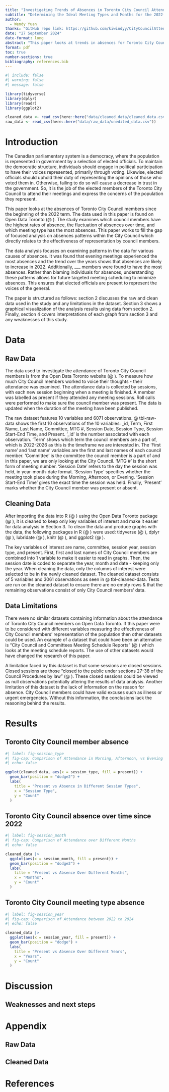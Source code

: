 ```yaml
---
title: "Investigating Trends of Absences in Toronto City Council Attendance between 2022 to 2026"
subtitle: "Determining the Ideal Meeting Types and Months for the 2022-2026 Term"
author: 
  - Wendy Yuan
thanks: "GitHub repo link: https://github.com/kiwindyy/CityCouncilAttendance"
date: "27 September 2024"
date-format: long
abstract: "This paper looks at trends in absences for Toronto City Council members using data from Open Data Toronto (@ ). The data was used to observe which members had the most absences, absences trends over the years, and what meeting types had the most absences. It was found that evening meetings saw the most absences and absences are predicted to see an increase over the years. Through identifying trends of absences, we can help minimize the number of absences by ___ members which is important as when City Council members are elected, they are expected to attend meetings to voice the population’s opinions."
format: pdf
toc: true
number-sections: true
bibliography: references.bib
---
```


```r
#| include: false
#| warning: false
#| message: false

library(tidyverse)
library(dplyr)
library(readr)
library(ggplot2)

cleaned_data <- read_csv(here::here("data/cleaned_data/cleaned_data.csv"))
raw_data <- read_csv(here::here("data/raw_data/unedited_data.csv"))
```

# Introduction

The Canadian parliamentary system is a democracy, where the population is represented in government by a selection of elected officials. To maintain the democratic structure, individuals should engage in political participation to have their voices represented, primarily through voting. Likewise, elected officials should uphold their duty of representing the opinions of those who voted them in. Otherwise, failing to do so will cause a decrease in trust in the government. So, it is the job of the elected members of the Toronto City Council to attend their meetings and express the concerns of the population they represent. 

This paper looks at the absences of Toronto City Council members since the beginning of the 2022 term. The data used in this paper is found on Open Data Toronto (@ ). The study examines which council members have the highest rates of absence, the fluctuation of absences over time, and which meeting type has the most absences. This paper works to fill the gap of focused analysis on absences patterns within the City Council which directly relates to the effectiveness of representation by council members. 

The data analysis focuses on examining patterns in the data for various causes of absences. It was found that evening meetings experienced the most absences and the trend over the years shows that absences are likely to increase in 2022. Additionally, ___ members were found to have the most absences. Rather than blaming individuals for absences, understanding these patterns allows for future targeted meeting scheduling to minimize absences. This ensures that elected officials are present to represent the voices of the general. 

The paper is structured as follows: section 2 discusses the raw and clean data used in the study and any limitations in the dataset. Section 3 shows a graphical visualization of the analysis results using data from section 2. Finally, section 4 covers interpretations of each graph from section 3 and any weaknesses of this study. 

# Data {#sec-data}

## Raw Data

The data used to investigate the attendance of Toronto City Council members is from the Open Data Toronto website (@ ). To measure how much City Council members worked to voice their thoughts - their attendance was examined. The attendance data is collected by sessions, with each new session beginning when a meeting is finished. A member was labelled as present if they attended any meeting sessions. Roll calls were performed to make sure the council member was present. The data is updated when the duration of the meeting have been published. 

The raw dataset features 10 variables and 6071 observations. @ tbl-raw-data shows the first 10 observations of the 10 variables: _id, Term, First Name, Last Name, Committee, MTG #, Session Date, Session Type, Session Start-End Time, and Present. ‘_id’ is the number associated with each observation. ‘Term’ shows which term the council members are a part of, which is 2022-2026 as this is the timeframe we are interested in. The ‘First name’ and ‘last name’ variables are the first and last names of each council member. ‘Committee’ is the committee the council member is a part of and in this paper, we are only looking at the City Council. ‘MTG #’ is the short form of meeting number. ‘Session Date’ refers to the day the session was held, in year-month-date format. ‘Session Type’ specifies whether the meeting took place during the Morning, Afternoon, or Evening. ‘Session Start-End Time’ gives the exact time the session was held. Finally, ‘Present’ marks whether the City Council member was present or absent. 

## Cleaning Data

After importing the data into R (@ ) using the Open Data Toronto package (@ ), it is cleaned to keep only key variables of interest and make it easier for data analysis in Section 3. To clean the data and produce graphs with the data, the following packages in R (@ ) were used: tidyverse (@ ), dplyr (@ ), lubridate (@ ), knitr (@ ), and ggplot2 (@ ). 

The key variables of interest are name, committee, session year, session type, and present. First, first and last names of City Council members are combined into 1 variable to make it easier to read in graphs. Then, the session date is coded to separate the year, month and date - keeping only the year. When cleaning the data, only the columns of interest were selected to be in the newly cleaned dataset. The cleaned dataset consists of 5 variables and 3061 observations as seen in @ tbl-cleaned-data. Tests are run on the cleaned dataset to ensure there are no empty rows & that the remaining observations consist of only City Council members’ data.  

## Data Limitations 

There were no similar datasets containing information about the attendance of Toronto City Council members on Open Data Toronto. If this paper were to be considered with different variables measuring the effectiveness of City Council members’ representation of the population then other datasets could be used. An example of a dataset that could have been an alternative is “City Council and Committees Meeting Schedule Reports” (@ ) which looks at the meeting schedule reports. The use of other datasets would have changed the research of this paper. 

A limitation faced by this dataset is that some sessions are closed sessions. Closed sessions are those “closed to the public under sections 27-38 of the Council Procedures by law” (@ ). These closed sessions could be viewed as null observations potentially altering the results of data analysis. Another limitation of this dataset is the lack of information on the reason for absence. City Council members could have valid excuses such as illness or urgent emergencies. Without this information, the conclusions lack the reasoning behind the results. 

# Results

## Toronto City Council member absence

```r
#| label: fig-session_type
#| fig-cap: Comparison of Attendance in Morning, Afternoon, vs Evening Session
#| echo: false

ggplot(cleaned_data, aes(x = session_type, fill = present)) +
  geom_bar(position = "dodge2") + 
  labs(
    title = "Present vs Absence in Different Session Types",
    x = "Session Type",
    y = "Count"
  )
```



## Toronto City Council absence over time since 2022

```r
#| label: fig-session_month
#| fig-cap: Comparison of Attendance over Different Months
#| echo: false

cleaned_data |> 
  ggplot(aes(x = session_month, fill = present)) +
  geom_bar(position = "dodge2") + 
  labs(
    title = "Present vs Absence Over Different Months",
    x = "Months",
    y = "Count"
  )
```



## Toronto City Council meeting type absence 

```r
#| label: fig-session_year
#| fig-cap: Comparison of Attendance between 2022 to 2024
#| echo: false

cleaned_data |> 
  ggplot(aes(x = session_year, fill = present)) +
  geom_bar(position = "dodge") + 
  labs(
    title = "Present vs Absence Over Different Years",
    x = "Years",
    y = "Count"
  )
```



# Discussion



## Weaknesses and next steps



\newpage

\appendix

# Appendix {-}

## Raw Data 



## Cleaned Data



\newpage

# References


